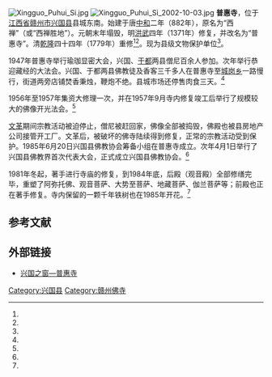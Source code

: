 [[File:Xingguo_Puhui_Si.jpg|thumb]]
[[File:Xingguo_Puhui_Si_2002-10-03.jpg|thumb]]
'''普惠寺'''，位于[[江西省|江西省]][[赣州市|赣州市]][[兴国县|兴国县]]县城东南。始建于唐[[中和_(唐朝)|中和]]二年（882年），原名为“西禅”（或“西禅胜地”）。元朝末年塌毁，明[[洪武|洪武]]四年（1371年）修复，并改名为“普惠寺”。清[[乾隆|乾隆]]四十四年（1779年）重修<ref name="同治"/><ref name="佛协"/>。现为县级文物保护单位<ref name="文物保护"/>。

1947年普惠寺举行瑜珈显密大会，兴国、[[于都|于都]]两县僧尼百余人参加。次年举行恭迎藏经的大法会。兴国、于都两县佛教徒及香客三千多人在普惠寺至[[城岗乡|城岗乡]]一路慢行，街道两旁店铺焚香秉烛，鞭炮不绝。县城市场还停售肉食三天。<ref name="佛协"/>

1956年至1957年集资大修理一次，并在1957年9月寺内修复竣工后举行了规模较大的佛像开光法会。<ref name="佛协"/>

[[文革|文革]]期间宗教活动被迫停止，僧尼被赶回家，佛像全部被捣毁，佛殿也被县房地产公司接管开工厂。文革后，被破坏的佛寺陆续得到修复，正常的宗教活动受到保护。1985年6月20日兴国县佛教协会筹备小组在普惠寺成立。次年4月1日举行了兴国县佛教界首次代表大会，正式成立兴国县佛教协会。<ref name="佛协"/>

1981年冬起，著手进行寺庙的修复，到1984年底，后殿（观音殿）全部修缮完毕，重塑了阿弥托佛、观音菩萨、大势至菩萨、地藏菩萨、伽兰菩萨等；前殿也正在著手修复。寺内保留的一颗千年铁树也在1985年开花。<ref name="佛协"/>

== 参考文献 ==
{{Reflist|30em|refs=
<ref name="同治">{{cite web | url = http://www.xgxtsg.com/index.php/Aread/59.html | title = 同治十一年《兴国县志》摘编 | publisher = 兴国县图书馆 | accessdate = 2016-08-30 | archive-date = 2019-08-13 | archive-url = https://web.archive.org/web/20190813051355/http://www.xgxtsg.com/index.php/Aread/59.html | dead-url = no }}</ref>

<ref name="佛协">{{cite web | url = http://www.jxfx.org/product_info.asp?pid=226 | title = 普惠寺 | publisher = 江西省佛教协会官方网 | accessdate = 2016-08-30 | archive-date = 2017-01-13 | archive-url = https://web.archive.org/web/20170113075744/http://www.jxfx.org/product_info.asp?pid=226 | dead-url = no }}</ref>

<ref name="文物保护">{{cite web|url=http://www.jxxggmjng.com/OtherView.asp?ID=139 |title=文物保护——兴国县各级文物保护单位名单 |date=2013-10-28 |accessdate=2016-08-30 |deadurl=yes |archiveurl=https://web.archive.org/web/20160403020535/http://www.jxxggmjng.com/OtherView.asp?ID=139 |archivedate=2016-04-03 }}</ref>
}}

== 外部链接 ==
* [https://web.archive.org/web/20180916235209/http://www.xgzc.net/index.php/Home/Aread/356.html 兴国之窗—普惠寺] 

{{DEFAULTSORT:Puhui Si}}

[[Category:兴国县|Category:兴国县]]
[[Category:赣州佛寺|Category:赣州佛寺]]